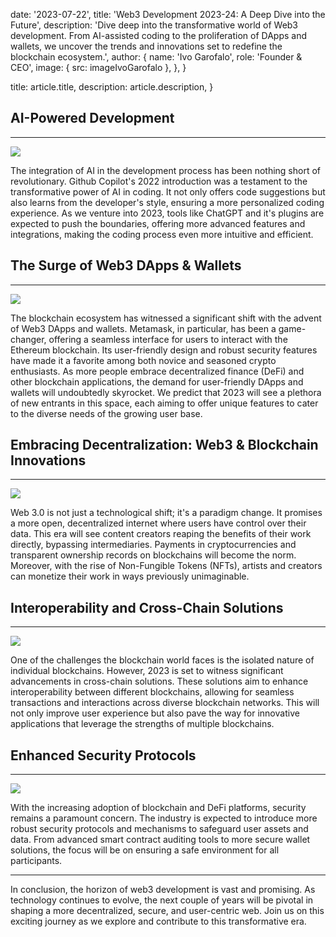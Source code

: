 
  date: '2023-07-22',
  title: 'Web3 Development 2023-24: A Deep Dive into the Future',
  description:
  'Dive deep into the transformative world of Web3 development. From AI-assisted coding to the proliferation of DApps and wallets, we uncover the trends and innovations set to redefine the blockchain ecosystem.',
  author: {
    name: 'Ivo Garofalo',
    role: 'Founder & CEO',
    image: { src: imageIvoGarofalo },
  },
}

  title: article.title,
  description: article.description,
}

## AI-Powered Development

<hr />

![](./pilot.jpg)

The integration of AI in the development process has been nothing short of revolutionary. Github Copilot's 2022 introduction was a testament to the transformative power of AI in coding. It not only offers code suggestions but also learns from the developer's style, ensuring a more personalized coding experience. As we venture into 2023, tools like ChatGPT and it's plugins are expected to push the boundaries, offering more advanced features and integrations, making the coding process even more intuitive and efficient.

## The Surge of Web3 DApps & Wallets

<hr />

![](./wallets.jpg)

The blockchain ecosystem has witnessed a significant shift with the advent of Web3 DApps and wallets. Metamask, in particular, has been a game-changer, offering a seamless interface for users to interact with the Ethereum blockchain. Its user-friendly design and robust security features have made it a favorite among both novice and seasoned crypto enthusiasts. As more people embrace decentralized finance (DeFi) and other blockchain applications, the demand for user-friendly DApps and wallets will undoubtedly skyrocket. We predict that 2023 will see a plethora of new entrants in this space, each aiming to offer unique features to cater to the diverse needs of the growing user base.

## Embracing Decentralization: Web3 & Blockchain Innovations

<hr />

![](./blockchain-tools.jpg)

Web 3.0 is not just a technological shift; it's a paradigm change. It promises a more open, decentralized internet where users have control over their data. This era will see content creators reaping the benefits of their work directly, bypassing intermediaries. Payments in cryptocurrencies and transparent ownership records on blockchains will become the norm. Moreover, with the rise of Non-Fungible Tokens (NFTs), artists and creators can monetize their work in ways previously unimaginable.

## Interoperability and Cross-Chain Solutions

<hr />

![](./cross-chain.png)

One of the challenges the blockchain world faces is the isolated nature of individual blockchains. However, 2023 is set to witness significant advancements in cross-chain solutions. These solutions aim to enhance interoperability between different blockchains, allowing for seamless transactions and interactions across diverse blockchain networks. This will not only improve user experience but also pave the way for innovative applications that leverage the strengths of multiple blockchains.

## Enhanced Security Protocols

<hr />

![](./security.png)

With the increasing adoption of blockchain and DeFi platforms, security remains a paramount concern. The industry is expected to introduce more robust security protocols and mechanisms to safeguard user assets and data. From advanced smart contract auditing tools to more secure wallet solutions, the focus will be on ensuring a safe environment for all participants.

<hr />

In conclusion, the horizon of web3 development is vast and promising. As technology continues to evolve, the next couple of years will be pivotal in shaping a more decentralized, secure, and user-centric web. Join us on this exciting journey as we explore and contribute to this transformative era.
